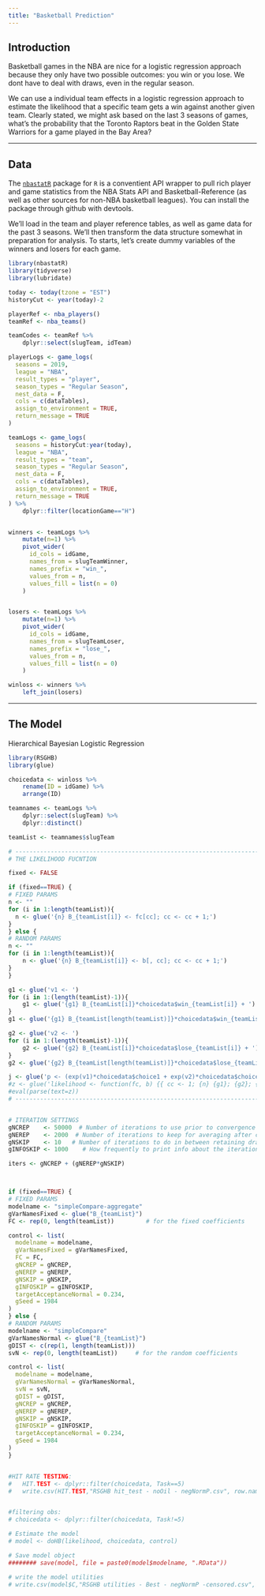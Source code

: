 ```yaml
---
title: "Basketball Prediction"
---
```


## Introduction

Basketball games in the NBA are nice for a logistic regression approach because they only have two possible outcomes: you win or you lose. We dont have to deal with draws, even in the regular season.

We can use a individual team effects in a logistic regression approach to estimate the likelihood that a specific team gets a win against another given team. Clearly stated, we might ask based on the last 3 seasons of games, what's the probability that the Toronto Raptors beat in the Golden State Warriors for a game played in the Bay Area?


----

## Data

The [`nbastatR`](http://asbcllc.com/nbastatR/index.html) package for `R` is a conventient API wrapper to pull rich player and game statistics from the NBA Stats API and Basketball-Reference (as well as other sources for non-NBA basketball leagues). You can install the package through github with devtools.

We'll load in the team and player reference tables, as well as game data for the past 3 seasons. We'll then transform the data structure somewhat in preparation for analysis. To starts, let's create dummy variables of the winners and losers for each game.


```r
library(nbastatR)
library(tidyverse)
library(lubridate)

today <- today(tzone = "EST")
historyCut <- year(today)-2

playerRef <- nba_players()
teamRef <- nba_teams()

teamCodes <- teamRef %>%
	dplyr::select(slugTeam, idTeam)

playerLogs <- game_logs(
  seasons = 2019,
  league = "NBA",
  result_types = "player",
  season_types = "Regular Season",
  nest_data = F,
  cols = c(dataTables),
  assign_to_environment = TRUE,
  return_message = TRUE
)

teamLogs <- game_logs(
  seasons = historyCut:year(today),
  league = "NBA",
  result_types = "team",
  season_types = "Regular Season",
  nest_data = F,
  cols = c(dataTables),
  assign_to_environment = TRUE,
  return_message = TRUE
) %>%
	dplyr::filter(locationGame=="H")


winners <- teamLogs %>%
    mutate(n=1) %>%
    pivot_wider(
      id_cols = idGame,
      names_from = slugTeamWinner,
      names_prefix = "win_",
      values_from = n,
      values_fill = list(n = 0)
    )


losers <- teamLogs %>%
    mutate(n=1) %>%
    pivot_wider(
      id_cols = idGame,
      names_from = slugTeamLoser,
      names_prefix = "lose_",
      values_from = n,
      values_fill = list(n = 0)
    )

winloss <- winners %>%
	left_join(losers)

```

----


## The Model

Hierarchical Bayesian Logistic Regression

```r
library(RSGHB)
library(glue)

choicedata <- winloss %>%
	rename(ID = idGame) %>%
	arrange(ID)

teamnames <- teamLogs %>%
	dplyr::select(slugTeam) %>%
	dplyr::distinct()

teamList <- teamnames$slugTeam

# ---------------------------------------------------------------------------
# THE LIKELIHOOD FUCNTION

fixed <- FALSE

if (fixed==TRUE) {
# FIXED PARAMS
n <- ""
for (i in 1:length(teamList)){
  n <- glue('{n} B_{teamList[i]} <- fc[cc]; cc <- cc + 1;')
}
} else {
# RANDOM PARAMS
n <- ""
for (i in 1:length(teamList)){
	n <- glue('{n} B_{teamList[i]} <- b[, cc]; cc <- cc + 1;')
}
}

g1 <- glue('v1 <- ')
for (i in 1:(length(teamList)-1)){
	g1 <- glue('{g1} B_{teamList[i]}*choicedata$win_{teamList[i]} + ')
}
g1 <- glue('{g1} B_{teamList[length(teamList)]}*choicedata$win_{teamList[length(teamList)]} ')

g2 <- glue('v2 <- ')
for (i in 1:(length(teamList)-1)){
	g2 <- glue('{g2} B_{teamList[i]}*choicedata$lose_{teamList[i]} + ')
}
g2 <- glue('{g2} B_{teamList[length(teamList)]}*choicedata$lose_{teamList[length(teamList)]} ')

j <- glue('p <- (exp(v1)*choicedata$choice1 + exp(v2)*choicedata$choice2) / (exp(v1) + exp(v2))')
#z <- glue('likelihood <- function(fc, b) {{ cc <- 1; {n} {g1}; {g2}; {j}; return(p) }}')
#eval(parse(text=z))
# ---------------------------------------------------------------------------


# ITERATION SETTINGS
gNCREP    <- 50000  # Number of iterations to use prior to convergence
gNEREP    <- 2000  # Number of iterations to keep for averaging after convergence has been reached
gNSKIP    <- 10   # Number of iterations to do in between retaining draws for averaging
gINFOSKIP <- 1000    # How frequently to print info about the iteration process

iters <- gNCREP + (gNEREP*gNSKIP)



if (fixed==TRUE) {
# FIXED PARAMS
modelname <- "simpleCompare-aggregate" 
gVarNamesFixed <- glue("B_{teamList}")
FC <- rep(0, length(teamList))         # for the fixed coefficients

control <- list(
  modelname = modelname,
  gVarNamesFixed = gVarNamesFixed,
  FC = FC,
  gNCREP = gNCREP,
  gNEREP = gNEREP,
  gNSKIP = gNSKIP,
  gINFOSKIP = gINFOSKIP,
  targetAcceptanceNormal = 0.234,
  gSeed = 1984
)
} else {
# RANDOM PARAMS
modelname <- "simpleCompare" 
gVarNamesNormal <- glue("B_{teamList}")
gDIST <- c(rep(1, length(teamList)))
svN <- rep(0, length(teamList))     # for the random coefficients

control <- list(
  modelname = modelname,
  gVarNamesNormal = gVarNamesNormal,
  svN = svN,
  gDIST = gDIST,
  gNCREP = gNCREP,
  gNEREP = gNEREP,
  gNSKIP = gNSKIP,
  gINFOSKIP = gINFOSKIP,
  targetAcceptanceNormal = 0.234,
  gSeed = 1984
)
}


#HIT RATE TESTING:
#	HIT.TEST <- dplyr::filter(choicedata, Task==5)
#	write.csv(HIT.TEST,"RSGHB hit_test - noOil - negNormP.csv", row.names = FALSE)


#filtering obs:
# choicedata <- dplyr::filter(choicedata, Task!=5)

# Estimate the model
# model <- doHB(likelihood, choicedata, control)

# Save model object
######## save(model, file = paste0(model$modelname, ".RData"))

# write the model utilities
# write.csv(model$C,"RSGHB utilities - Best - negNormP -censored.csv", row.names = FALSE)



```


